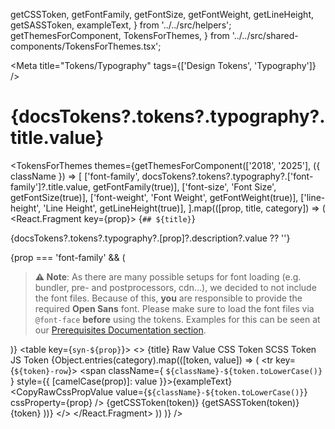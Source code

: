   getCSSToken,
  getFontFamily,
  getFontSize,
  getFontWeight,
  getLineHeight,
  getSASSToken,
  exampleText,
} from '../../src/helpers';
  getThemesForComponent,
  TokensForThemes,
} from '../../src/shared-components/TokensForThemes.tsx';

<Meta title="Tokens/Typography" tags={['Design Tokens', 'Typography']} />

# {docsTokens?.tokens?.typography?.title.value}

<MultiLineDescription value={docsTokens?.tokens?.typography?.description?.value} />

<TokensForThemes
  themes={getThemesForComponent(['2018', '2025'], ({ className }) => [
      ['font-family', docsTokens?.tokens?.typography?.['font-family']?.title.value, getFontFamily(true)],
      ['font-size', 'Font Size', getFontSize(true)],
      ['font-weight', 'Font Weight', getFontWeight(true)],
      ['line-height', 'Line Height', getLineHeight(true)],
    ].map(([prop, title, category]) => (
      <React.Fragment key={prop}>
        <Markdown>{`## ${title}`}</Markdown>
        <p>
          {docsTokens?.tokens?.typography?.[prop]?.description?.value ?? ''}
        </p>
        {prop === 'font-family' && (
          <blockquote>
            <strong>⚠️ Note</strong>:
            As there are many possible setups for font loading (e.g. bundler, pre- and postprocessors, cdn...), we decided to not include the font files.
            Because of this, <strong>you</strong> are responsible to provide the required <strong>Open Sans</strong> font.
            Please make sure to load the font files via <code>@font-face</code> <strong>before</strong> using the tokens.
            Examples for this can be seen at our <a href="?path=/docs/prerequisites--docs">Prerequisites Documentation section</a>.
          </blockquote>
        )}
        <table key={`syn-${prop}`}>
          <tbody>
            <>
              <tr>
                <th>{title}</th>
                <th>Raw Value</th>
                <th>CSS Token</th>
                <th>SCSS Token</th>
                <th>JS Token</th>
              </tr>
              {Object.entries(category).map(([token, value]) => (
                <tr key={`${token}-row`}>
                  <td className={prop}>
                    <span className={ `${className}-${token.toLowerCase()}` } style={{ [camelCase(prop)]: value }}>{exampleText}</span>
                  </td>
                  <td>
                    <CopyRawCssPropValue value={`${className}-${token.toLowerCase()}`} cssProperty={prop} />
                  </td>
                  <td>
                    <CopyToClipBoard value={getCSSToken(token)}>
                      {getCSSToken(token)}
                    </CopyToClipBoard>
                  </td>
                  <td>
                    <CopyToClipBoard value={getSASSToken(token)}>
                      {getSASSToken(token)}
                    </CopyToClipBoard>
                  </td>
                  <td>
                    <CopyToClipBoard value={token}>
                      {token}
                    </CopyToClipBoard>
                  </td>
                </tr>
              ))}
            </>
          </tbody>
        </table>
      </React.Fragment>
    ))
  )}
/>

<style>{`
  .line-height {
    width: 200px;
  }
`}</style>
